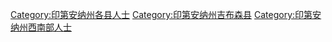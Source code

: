 [[Category:印第安纳州各县人士|Category:印第安纳州各县人士]]
[[Category:印第安纳州吉布森县|Category:印第安纳州吉布森县]]
[[Category:印第安纳州西南部人士|Category:印第安纳州西南部人士]]